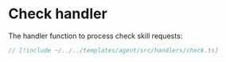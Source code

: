 # Check handler

The handler function to process check skill requests:

```ts
// [!include ~/../../templates/agent/src/handlers/check.ts]
```
